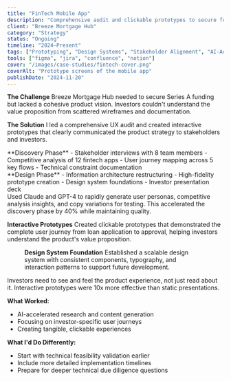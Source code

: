 ```yaml
---
title: "FinTech Mobile App"
description: "Comprehensive audit and clickable prototypes to secure funding by clarifying product vision to investors."
client: "Breeze Mortgage Hub"
category: "Strategy"
status: "Ongoing"
timeline: "2024–Present"
tags: ["Prototyping", "Design Systems", "Stakeholder Alignment", "AI-Accelerated"]
tools: ["figma", "jira", "confluence", "notion"]
cover: "/images/case-studies/fintech-cover.png"
coverAlt: "Prototype screens of the mobile app"
publishDate: "2024-11-20"
---
```



<Section title="Project Overview">

**The Challenge**
Breeze Mortgage Hub needed to secure Series A funding but lacked a cohesive product vision. Investors couldn't understand the value proposition from scattered wireframes and documentation.

**The Solution**
I led a comprehensive UX audit and created interactive prototypes that clearly communicated the product strategy to stakeholders and investors.

</Section>

<Section title="Process & Approach">

<Grid cols={2}>
  <div>
    **Discovery Phase**
    - Stakeholder interviews with 8 team members
    - Competitive analysis of 12 fintech apps
    - User journey mapping across 5 key flows
    - Technical constraint documentation
  </div>
  
  <div>
    **Design Phase**
    - Information architecture restructuring
    - High-fidelity prototype creation
    - Design system foundations
    - Investor presentation deck
  </div>
</Grid>

<Callout variant="info" title="AI-Accelerated Workflow">
Used Claude and GPT-4 to rapidly generate user personas, competitive analysis insights, and copy variations for testing. This accelerated the discovery phase by 40% while maintaining quality.
</Callout>

</Section>

<Section title="Key Results">

<Grid cols={3}>
  <Stat 
    label="Funding Secured" 
    value="$2.3M" 
    note="Series A round"
  />
  <Stat 
    label="Investor Interest" 
    value="+180%" 
    note="Meeting requests"
  />
  <Stat 
    label="Time to Clarity" 
    value="3 weeks" 
    note="From concept to prototype"
  />
</Grid>

</Section>

<Section title="Design Solutions">

**Interactive Prototypes**
Created clickable prototypes that demonstrated the complete user journey from loan application to approval, helping investors understand the product's value proposition.

<Figure 
  src="/images/case-studies/fintech-prototype.png"
  alt="Interactive prototype screens showing the loan application flow"
  caption="Key screens from the interactive prototype that secured funding"
/>

**Design System Foundation**
Established a scalable design system with consistent components, typography, and interaction patterns to support future development.

</Section>

<Section title="Lessons Learned">

<Callout variant="success" title="Key Insight">
Investors need to see and feel the product experience, not just read about it. Interactive prototypes were 10x more effective than static presentations.
</Callout>

**What Worked:**
- AI-accelerated research and content generation
- Focusing on investor-specific user journeys
- Creating tangible, clickable experiences

**What I'd Do Differently:**
- Start with technical feasibility validation earlier
- Include more detailed implementation timelines
- Prepare for deeper technical due diligence questions

</Section>
